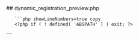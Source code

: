 

<div class="phpdocumentor-element -file">
    ## dynamic_registration_preview.php

        

    
       ```php showLineNumbers=true copy
       <?php if ( ! defined( 'ABSPATH' ) ) exit; ?>


<div id="UM_preview_registration" style="display:none">

	<div class="um-admin-modal-head">
		<h3><?php _e( 'Review Registration Details', 'ultimate-member' ); ?></h3>
	</div>

	<div class="um-admin-modal-body"></div>

	<div class="um-admin-modal-foot"></div>

</div>
       ```
</div>
